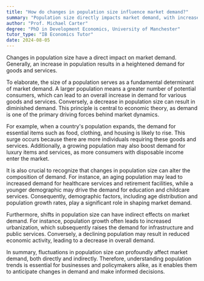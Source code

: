 ```yaml
---
title: "How do changes in population size influence market demand?"
summary: "Population size directly impacts market demand, with increases in population generally resulting in heightened demand for goods and services."
author: "Prof. Michael Carter"
degree: "PhD in Development Economics, University of Manchester"
tutor_type: "IB Economics Tutor"
date: 2024-08-05
---
```


Changes in population size have a direct impact on market demand. Generally, an increase in population results in a heightened demand for goods and services.

To elaborate, the size of a population serves as a fundamental determinant of market demand. A larger population means a greater number of potential consumers, which can lead to an overall increase in demand for various goods and services. Conversely, a decrease in population size can result in diminished demand. This principle is central to economic theory, as demand is one of the primary driving forces behind market dynamics.

For example, when a country's population expands, the demand for essential items such as food, clothing, and housing is likely to rise. This surge occurs because there are more individuals requiring these goods and services. Additionally, a growing population may also boost demand for luxury items and services, as more consumers with disposable income enter the market.

It is also crucial to recognize that changes in population size can alter the composition of demand. For instance, an aging population may lead to increased demand for healthcare services and retirement facilities, while a younger demographic may drive the demand for education and childcare services. Consequently, demographic factors, including age distribution and population growth rates, play a significant role in shaping market demand.

Furthermore, shifts in population size can have indirect effects on market demand. For instance, population growth often leads to increased urbanization, which subsequently raises the demand for infrastructure and public services. Conversely, a declining population may result in reduced economic activity, leading to a decrease in overall demand.

In summary, fluctuations in population size can profoundly affect market demand, both directly and indirectly. Therefore, understanding population trends is essential for businesses and policymakers alike, as it enables them to anticipate changes in demand and make informed decisions.
    